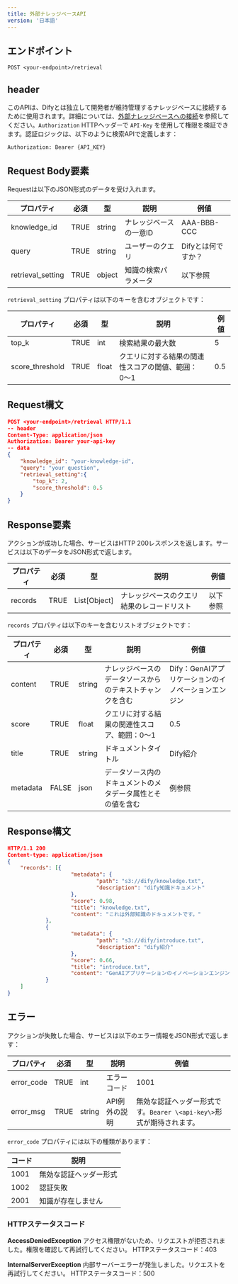 ```yaml
---
title: 外部ナレッジベースAPI
version: '日本語'
---
```


## エンドポイント

```
POST <your-endpoint>/retrieval
```

## header

このAPIは、Difyとは独立して開発者が維持管理するナレッジベースに接続するために使用されます。詳細については、[外部ナレッジベースへの接続](/knowledge-base/connect-external-knowledge-base)を参照してください。`Authorization` HTTPヘッダーで `API-Key` を使用して権限を検証できます。認証ロジックは、以下のように検索APIで定義します：

```
Authorization: Bearer {API_KEY}
```

## Request Body要素

Requestは以下のJSON形式のデータを受け入れます。

| プロパティ | 必須 | 型 | 説明 | 例値 |
|------------|------|-----|------|------|
| knowledge_id | TRUE | string | ナレッジベースの一意ID | AAA-BBB-CCC |
| query | TRUE | string | ユーザーのクエリ | Difyとは何ですか？ |
| retrieval_setting | TRUE | object | 知識の検索パラメータ | 以下参照 |

`retrieval_setting` プロパティは以下のキーを含むオブジェクトです：

| プロパティ | 必須 | 型 | 説明 | 例値 |
|------------|------|-----|------|------|
| top_k | TRUE | int | 検索結果の最大数 | 5 |
| score_threshold | TRUE | float | クエリに対する結果の関連性スコアの閾値、範囲：0〜1 | 0.5 |

## Request構文

```json
POST <your-endpoint>/retrieval HTTP/1.1
-- header
Content-Type: application/json
Authorization: Bearer your-api-key
-- data
{
    "knowledge_id": "your-knowledge-id",
    "query": "your question",
    "retrieval_setting":{
        "top_k": 2,
        "score_threshold": 0.5
    }
}
```

## Response要素

アクションが成功した場合、サービスはHTTP 200レスポンスを返します。サービスは以下のデータをJSON形式で返します。

| プロパティ | 必須 | 型 | 説明 | 例値 |
|------------|------|-----|------|------|
| records | TRUE | List[Object] | ナレッジベースのクエリ結果のレコードリスト | 以下参照 |

`records` プロパティは以下のキーを含むリストオブジェクトです：

| プロパティ | 必須 | 型 | 説明 | 例値 |
|------------|------|-----|------|------|
| content | TRUE | string | ナレッジベースのデータソースからのテキストチャンクを含む | Dify：GenAIアプリケーションのイノベーションエンジン |
| score | TRUE | float | クエリに対する結果の関連性スコア、範囲：0〜1 | 0.5 |
| title | TRUE | string | ドキュメントタイトル | Dify紹介 |
| metadata | FALSE | json | データソース内のドキュメントのメタデータ属性とその値を含む | 例参照 |

## Response構文

```json
HTTP/1.1 200
Content-type: application/json
{
    "records": [{
                    "metadata": {
                            "path": "s3://dify/knowledge.txt",
                            "description": "dify知識ドキュメント"
                    },
                    "score": 0.98,
                    "title": "knowledge.txt",
                    "content": "これは外部知識のドキュメントです。"
            },
            {
                    "metadata": {
                            "path": "s3://dify/introduce.txt",
                            "description": "dify紹介"
                    },
                    "score": 0.66,
                    "title": "introduce.txt",
                    "content": "GenAIアプリケーションのイノベーションエンジン"
            }
    ]
}
```

## エラー

アクションが失敗した場合、サービスは以下のエラー情報をJSON形式で返します：

| プロパティ | 必須 | 型 | 説明 | 例値 |
|------------|------|-----|------|------|
| error_code | TRUE | int | エラーコード | 1001 |
| error_msg | TRUE | string | API例外の説明 | 無効な認証ヘッダー形式です。`Bearer \<api-key\>`形式が期待されます。 |

`error_code` プロパティには以下の種類があります：

| コード | 説明 |
|--------|------|
| 1001 | 無効な認証ヘッダー形式 |
| 1002 | 認証失敗 |
| 2001 | 知識が存在しません |

### HTTPステータスコード

**AccessDeniedException**
アクセス権限がないため、リクエストが拒否されました。権限を確認して再試行してください。
HTTPステータスコード：403

**InternalServerException**
内部サーバーエラーが発生しました。リクエストを再試行してください。
HTTPステータスコード：500

